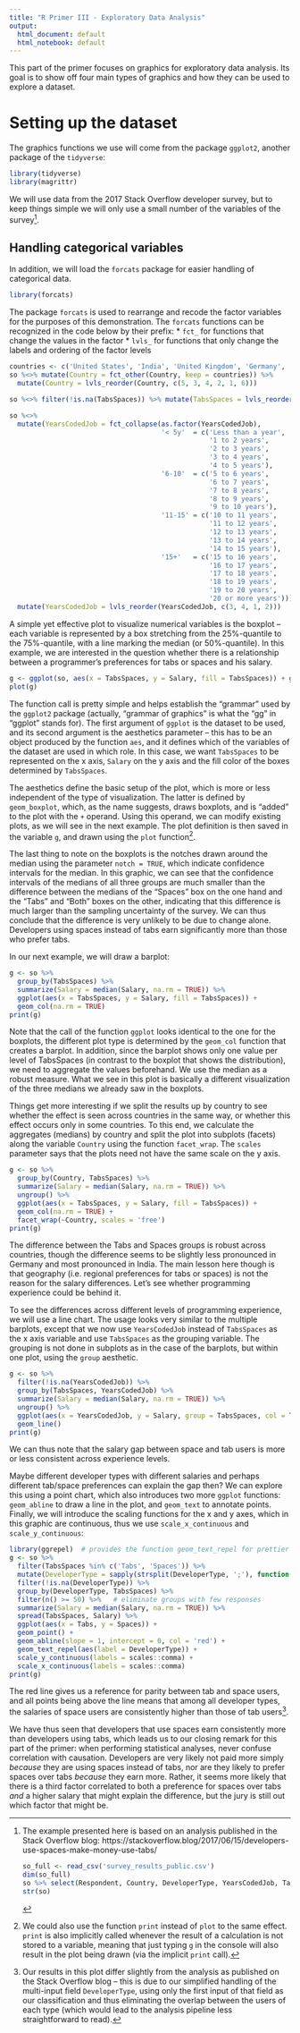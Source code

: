 ```yaml
---
title: "R Primer III - Exploratory Data Analysis"
output:
  html_document: default
  html_notebook: default
---
```


This part of the primer focuses on graphics for exploratory data analysis. Its goal is to show off four main types of
graphics and how they can be used to explore a dataset.

# Setting up the dataset

The graphics functions we use will come from the package `ggplot2`, another package of the `tidyverse`:
```r
library(tidyverse)
library(magrittr)
```

We will use data from the 2017 Stack Overflow developer survey, but to keep things simple we will only use a small
number of the variables of the survey[^1].

[^1]: The example presented here is based on an analysis published in the Stack Overflow blog: 
https://stackoverflow.blog/2017/06/15/developers-use-spaces-make-money-use-tabs/
```r
so_full <- read_csv('survey_results_public.csv')
dim(so_full)
so %>% select(Respondent, Country, DeveloperType, YearsCodedJob, TabsSpaces, Salary)
str(so)
```

## Handling categorical variables
In addition, we will load the `forcats` package for easier handling of categorical data.
```r
library(forcats)
```

The package `forcats` is used to rearrange and recode the factor variables for the purposes of this demonstration. 
The `forcats` functions can be recognized in the code below by their prefix: 
* `fct_` for functions that change the values in the factor
* `lvls_` for functions that only change the labels and ordering of the factor levels
```r
countries <- c('United States', 'India', 'United Kingdom', 'Germany', 'Canada')
so %<>% mutate(Country = fct_other(Country, keep = countries)) %>%
  mutate(Country = lvls_reorder(Country, c(5, 3, 4, 2, 1, 6)))

so %<>% filter(!is.na(TabsSpaces)) %>% mutate(TabsSpaces = lvls_reorder(as.factor(TabsSpaces), c(2, 3, 1)))

so %<>% 
  mutate(YearsCodedJob = fct_collapse(as.factor(YearsCodedJob), 
                                      '< 5y'  = c('Less than a year', 
                                                  '1 to 2 years', 
                                                  '2 to 3 years', 
                                                  '3 to 4 years', 
                                                  '4 to 5 years'),
                                      '6-10'  = c('5 to 6 years',
                                                  '6 to 7 years',
                                                  '7 to 8 years',
                                                  '8 to 9 years',
                                                  '9 to 10 years'),
                                      '11-15' = c('10 to 11 years',
                                                  '11 to 12 years',
                                                  '12 to 13 years',
                                                  '13 to 14 years',
                                                  '14 to 15 years'),
                                      '15+'   = c('15 to 16 years', 
                                                  '16 to 17 years',
                                                  '17 to 18 years',
                                                  '18 to 19 years',
                                                  '19 to 20 years',
                                                  '20 or more years'))) %>%
  mutate(YearsCodedJob = lvls_reorder(YearsCodedJob, c(3, 4, 1, 2)))
```

A simple yet effective plot to visualize numerical variables is the boxplot -- each variable is represented by a box 
stretching from the 25%-quantile to the 75%-quantile, with a line marking the median (or 50%-quantile). In this example,
we are interested in the question whether there is a relationship between a programmer's preferences for tabs or spaces 
and his salary.
```r
g <- ggplot(so, aes(x = TabsSpaces, y = Salary, fill = TabsSpaces)) + geom_boxplot(notch = TRUE, na.rm = TRUE)
plot(g)
```

The function call is pretty simple and helps establish the "grammar" used by the `ggplot2` package (actually,
"grammar of graphics" is what the "gg" in "ggplot" stands for). The first argument of `ggplot` is the dataset to be 
used, and its second argument is the aesthetics parameter -- this has to be an object produced by the function
`aes`, and it defines which of the variables of the dataset are used in which role. In this case, we want `TabsSpaces` 
to be represented on the x axis, `Salary` on the y axis and the fill color of the boxes determined by `TabsSpaces`. 

The aesthetics define the basic setup of the plot, which is more or less independent of the type of visualization. The
latter is defined by `geom_boxplot`, which, as the name suggests, draws boxplots, and is "added" to the plot with the
`+` operand. Using this operand, we can modify existing plots, as we will see in the next example. The plot definition
is then saved in the variable `g`, and drawn using the `plot` function[^2].

[^2]: We could also use the function `print` instead of `plot` to the same effect. `print` is also implicitly called 
whenever the result of a calculation is not stored to a variable, meaning that just typing `g` in the console will also
result in the plot being drawn (via the implicit `print` call).

The last thing to note on the boxplots is the notches drawn around the median using the parameter `notch = TRUE`, which 
indicate confidence intervals for the median. In this graphic, we can see that the confidence intervals of the medians 
of all three groups are much smaller than the difference between the medians of the "Spaces" box on the one hand and the
"Tabs" and "Both" boxes on the other, indicating that this difference is much larger than the sampling uncertainty of
the survey. We can thus conclude that the difference is very unlikely to be due to change alone. Developers using spaces
instead of tabs earn significantly more than those who prefer tabs.

In our next example, we will draw a barplot:
```r
g <- so %>% 
  group_by(TabsSpaces) %>% 
  summarize(Salary = median(Salary, na.rm = TRUE)) %>% 
  ggplot(aes(x = TabsSpaces, y = Salary, fill = TabsSpaces)) + 
  geom_col(na.rm = TRUE)
print(g)
```

Note that the call of the function `ggplot` looks identical to the one for the boxplots, the different plot type is
determined by the `geom_col` function that creates a barplot. In addition, since the barplot shows only one value per
level of TabsSpaces (in contrast to the boxplot that shows the distribution), we need to aggregate the values
beforehand. We use the median as a robust measure. What we see in this plot is basically a different visualization of
the three medians we already saw in the boxplots.

Things get more interesting if we split the results up by country to see whether the effect is seen across countries in
the same way, or whether this effect occurs only in some countries. To this end, we calculate the aggregates (medians)
by country and split the plot into subplots (facets) along the variable `Country` using the function `facet_wrap`. The
`scales` parameter says that the plots need not have the same scale on the y axis.
```r
g <- so %>% 
  group_by(Country, TabsSpaces) %>% 
  summarize(Salary = median(Salary, na.rm = TRUE)) %>% 
  ungroup() %>%
  ggplot(aes(x = TabsSpaces, y = Salary, fill = TabsSpaces)) + 
  geom_col(na.rm = TRUE) +
  facet_wrap(~Country, scales = 'free')
print(g)
```

The difference between the Tabs and Spaces groups is robust across countries, though the difference seems to be slightly
less pronounced in Germany and most pronounced in India. The main lesson here though is that geography (i.e. regional
preferences for tabs or spaces) is not the reason for the salary differences. Let's see whether programming experience
could be behind it.

To see the differences across different levels of programming experience, we will use a line chart. The usage looks very
similar to the multiple barplots, except that we now use `YearsCodedJob` instead of `TabsSpaces` as the x axis variable
and use `TabsSpaces` as the grouping variable. The grouping is not done in subplots as in the case of the barplots, but
within one plot, using the `group` aesthetic.
```r
g <- so %>% 
  filter(!is.na(YearsCodedJob)) %>%
  group_by(TabsSpaces, YearsCodedJob) %>% 
  summarize(Salary = median(Salary, na.rm = TRUE)) %>% 
  ungroup() %>%
  ggplot(aes(x = YearsCodedJob, y = Salary, group = TabsSpaces, col = TabsSpaces)) + 
  geom_line()
print(g)
```

We can thus note that the salary gap between space and tab users is more or less consistent across experience levels. 

Maybe different developer types with different salaries and perhaps different tab/space preferences can explain the gap
then? We can explore this using a point chart, which also introduces two more `ggplot` functions: `geom_abline` to draw
a line in the plot, and `geom_text` to annotate points. Finally, we will introduce the scaling functions for the x and y
axes, which in this graphic are continuous, thus we use `scale_x_continuous` and `scale_y_continuous`:

```r
library(ggrepel)  # provides the function geom_text_repel for prettier label placement
g <- so %>% 
  filter(TabsSpaces %in% c('Tabs', 'Spaces')) %>%
  mutate(DeveloperType = sapply(strsplit(DeveloperType, ';'), function(x) x[[1]])) %>%
  filter(!is.na(DeveloperType)) %>%
  group_by(DeveloperType, TabsSpaces) %>%
  filter(n() >= 50) %>%   # eliminate groups with few responses
  summarize(Salary = median(Salary, na.rm = TRUE)) %>%
  spread(TabsSpaces, Salary) %>%
  ggplot(aes(x = Tabs, y = Spaces)) +
  geom_point() +
  geom_abline(slope = 1, intercept = 0, col = 'red') + 
  geom_text_repel(aes(label = DeveloperType)) +
  scale_y_continuous(labels = scales::comma) +
  scale_x_continuous(labels = scales::comma)
print(g)
```

The red line gives us a reference for parity between tab and space users, and all points being above the line means that
among all developer types, the salaries of space users are consistently higher than those of tab users[^3].

[^3]: Our results in this plot differ slightly from the analysis as published on the Stack Overflow blog -- this is due 
to our simplified handling of the multi-input field `DeveloperType`, using only the first input of that field as our
classification and thus eliminating the overlap between the users of each type (which would lead to the analysis
pipeline less straightforward to read).

We have thus seen that developers that use spaces earn consistently more than developers using tabs, which leads us to 
our closing remark for this part of the primer: when performing statistical analyses, never confuse correlation with 
causation. Developers are very likely not paid more simply *because* they are using spaces instead of tabs, nor are they
likely to prefer spaces over tabs *because* they earn more. Rather, it seems more likely that there is a third factor 
correlated to both a preference for spaces over tabs *and* a higher salary that might explain the difference, but the 
jury is still out which factor that might be. 